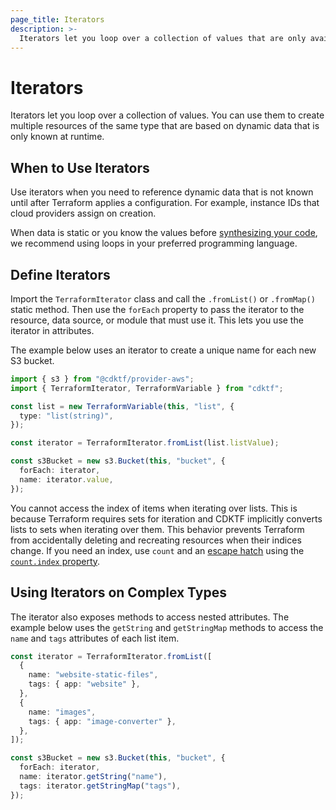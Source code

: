 ```yaml
---
page_title: Iterators
description: >-
  Iterators let you loop over a collection of values that are only available at runtime.
---
```


# Iterators


Iterators let you loop over a collection of values. You can use them to create multiple resources of the same type that are based on dynamic data that is only known at runtime.

## When to Use Iterators

Use iterators when you need to reference dynamic data that is not known until after Terraform applies a configuration. For example, instance IDs that cloud providers assign on creation.

When data is static or you know the values before [synthesizing your code](/cdktf/cli-reference/commands#synth), we recommend using loops in your preferred programming language.

## Define Iterators

Import the `TerraformIterator` class and call the `.fromList()` or `.fromMap()` static method. Then use the `forEach` property to pass the iterator to the resource, data source, or module that must use it. This lets you use the iterator in attributes.

The example below uses an iterator to create a unique name for each new S3 bucket.

```ts
import { s3 } from "@cdktf/provider-aws";
import { TerraformIterator, TerraformVariable } from "cdktf";

const list = new TerraformVariable(this, "list", {
  type: "list(string)",
});

const iterator = TerraformIterator.fromList(list.listValue);

const s3Bucket = new s3.Bucket(this, "bucket", {
  forEach: iterator,
  name: iterator.value,
});
```

You cannot access the index of items when iterating over lists. This is because Terraform requires sets for iteration and CDKTF implicitly converts lists to sets when iterating over them. This behavior prevents Terraform from accidentally deleting and recreating resources when their indices change. If you need an index, use `count` and an [escape hatch](/cdktf/concepts/providers-and-resources#escape-hatch) using the [`count.index` property](/language/meta-arguments/count).

## Using Iterators on Complex Types

The iterator also exposes methods to access nested attributes. The example below uses the `getString` and `getStringMap` methods to access the `name` and `tags` attributes of each list item.

```ts
const iterator = TerraformIterator.fromList([
  {
    name: "website-static-files",
    tags: { app: "website" },
  },
  {
    name: "images",
    tags: { app: "image-converter" },
  },
]);

const s3Bucket = new s3.Bucket(this, "bucket", {
  forEach: iterator,
  name: iterator.getString("name"),
  tags: iterator.getStringMap("tags"),
});
```
